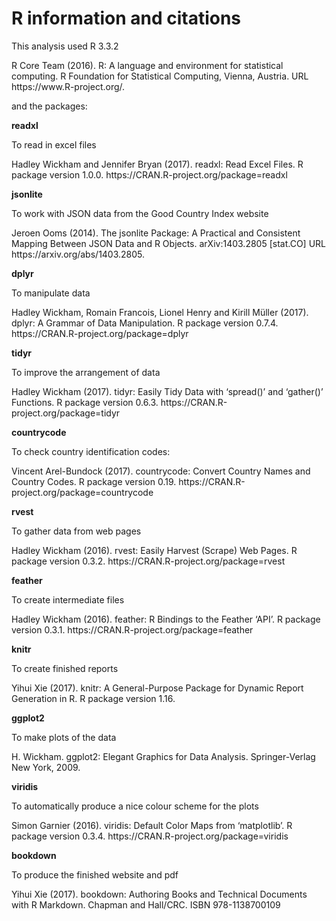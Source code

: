 # R information and citations

This analysis used R 3.3.2

  R Core Team (2016). R: A language and environment
  for statistical computing. R Foundation for
  Statistical Computing, Vienna, Austria. URL
  https://www.R-project.org/.
  
and the packages:

**readxl**

To read in excel files

  Hadley Wickham and Jennifer Bryan (2017). readxl:
  Read Excel Files. R package version 1.0.0.
  https://CRAN.R-project.org/package=readxl

**jsonlite**

To work with JSON data from the Good Country Index website

  Jeroen Ooms (2014). The jsonlite Package: A
  Practical and Consistent Mapping Between JSON Data
  and R Objects. arXiv:1403.2805 [stat.CO] URL
  https://arxiv.org/abs/1403.2805.

**dplyr**

To manipulate data

  Hadley Wickham, Romain Francois, Lionel Henry and
  Kirill Müller (2017). dplyr: A Grammar of Data
  Manipulation. R package version 0.7.4.
  https://CRAN.R-project.org/package=dplyr

**tidyr**

To improve the arrangement of data

  Hadley Wickham (2017). tidyr: Easily Tidy Data with
  'spread()' and 'gather()' Functions. R package
  version 0.6.3.
  https://CRAN.R-project.org/package=tidyr

**countrycode**

To check country identification codes:

  Vincent Arel-Bundock (2017). countrycode: Convert
  Country Names and Country Codes. R package version
  0.19.
  https://CRAN.R-project.org/package=countrycode

**rvest**

To gather data from web pages

  Hadley Wickham (2016). rvest: Easily Harvest
  (Scrape) Web Pages. R package version 0.3.2.
  https://CRAN.R-project.org/package=rvest

**feather**

To create intermediate files

  Hadley Wickham (2016). feather: R Bindings to the
  Feather 'API'. R package version 0.3.1.
  https://CRAN.R-project.org/package=feather


**knitr**

To create finished reports

  Yihui Xie (2017). knitr: A General-Purpose Package
  for Dynamic Report Generation in R. R package
  version 1.16.

**ggplot2**

To make plots of the data

  H. Wickham. ggplot2: Elegant Graphics for Data
  Analysis. Springer-Verlag New York, 2009.

**viridis**

To automatically produce a nice colour scheme for the plots

  Simon Garnier (2016). viridis: Default Color Maps
  from 'matplotlib'. R package version 0.3.4.
  https://CRAN.R-project.org/package=viridis

**bookdown**

To produce the finished website and pdf

  Yihui Xie (2017). bookdown: Authoring Books and
  Technical Documents with R Markdown. Chapman and
  Hall/CRC. ISBN 978-1138700109

